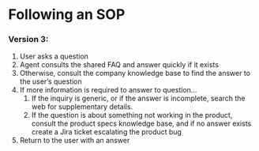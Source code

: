 # Following an SOP

### Version 3:
1. User asks a question
2. Agent consults the shared FAQ and answer quickly if it exists
3. Otherwise, consult the company knowledge base to find the answer to the user’s question
4. If more information is required to answer to question… 
    1. If the inquiry is generic, or if the answer is incomplete, search the web for supplementary details. 
    2. If the question is about something not working in the product, consult the product specs knowledge base, and if no answer exists create a Jira ticket escalating the product bug
5. Return to the user with an answer